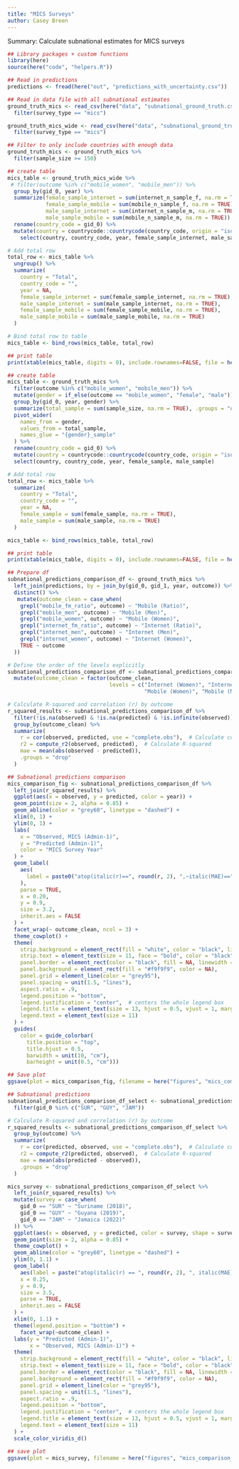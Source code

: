 ```yaml
---
title: "MICS Surveys"
author: Casey Breen
---
```


Summary: Calculate subnational estimates for MICS surveys 


```r
## Library packages + custom functions 
library(here)
source(here("code", "helpers.R"))

## Read in predictions
predictions <- fread(here("out", "predictions_with_uncertainty.csv")) 

## Read in data file with all subnational estimates 
ground_truth_mics <- read_csv(here("data", "subnational_ground_truth.csv")) %>% 
  filter(survey_type == "mics")

ground_truth_mics_wide <- read_csv(here("data", "subnational_ground_truth_wide.csv")) %>% 
  filter(survey_type == "mics")
```
```r
## Filter to only include countries with enough data  
ground_truth_mics <- ground_truth_mics %>% 
  filter(sample_size >= 150) 
```


```r
## create table 
mics_table <- ground_truth_mics_wide %>%
 # filter(outcome %in% c("mobile_women", "mobile_men")) %>%
  group_by(gid_0, year) %>%
  summarize(female_sample_internet = sum(internet_n_sample_f, na.rm = TRUE),
            female_sample_mobile = sum(mobile_n_sample_f, na.rm = TRUE),
            male_sample_internet = sum(internet_n_sample_m, na.rm = TRUE), 
            male_sample_mobile = sum(mobile_n_sample_m, na.rm = TRUE)) %>%
  rename(country_code = gid_0) %>% 
  mutate(country = countrycode::countrycode(country_code, origin = "iso3c", destination = "country.name")) %>% 
    select(country, country_code, year, female_sample_internet, male_sample_internet, female_sample_mobile, male_sample_mobile)

# Add total row
total_row <- mics_table %>%
  ungroup() %>% 
  summarize(
    country = "Total",
    country_code = "",
    year = NA,
    female_sample_internet = sum(female_sample_internet, na.rm = TRUE),
    male_sample_internet = sum(male_sample_internet, na.rm = TRUE),
    female_sample_mobile = sum(female_sample_mobile, na.rm = TRUE),
    male_sample_mobile = sum(male_sample_mobile, na.rm = TRUE)
  )

# Bind total row to table
mics_table <- bind_rows(mics_table, total_row)

## print table 
print(xtable(mics_table, digits = 0), include.rownames=FALSE, file = here("figures", "mics_comparison_table.tex"))
```



```r
## create table 
mics_table <- ground_truth_mics %>%
  filter(outcome %in% c("mobile_women", "mobile_men")) %>%
  mutate(gender = if_else(outcome == "mobile_women", "female", "male")) %>%
  group_by(gid_0, year, gender) %>%
  summarize(total_sample = sum(sample_size, na.rm = TRUE), .groups = "drop") %>%
  pivot_wider(
    names_from = gender,
    values_from = total_sample,
    names_glue = "{gender}_sample"
  ) %>%
  rename(country_code = gid_0) %>% 
  mutate(country = countrycode::countrycode(country_code, origin = "iso3c", destination = "country.name")) %>% 
  select(country, country_code, year, female_sample, male_sample)

# Add total row
total_row <- mics_table %>%
  summarize(
    country = "Total",
    country_code = "",
    year = NA,
    female_sample = sum(female_sample, na.rm = TRUE),
    male_sample = sum(male_sample, na.rm = TRUE)
  )

mics_table <- bind_rows(mics_table, total_row)

## print table 
print(xtable(mics_table, digits = 0), include.rownames=FALSE, file = here("figures", "mics_comparison_table.tex"))
```



```r
## Prepare df 
subnational_predictions_comparison_df <- ground_truth_mics %>% 
  left_join(predictions, by = join_by(gid_0, gid_1, year, outcome)) %>% 
  distinct() %>% 
   mutate(outcome_clean = case_when(
    grepl("mobile_fm_ratio", outcome) ~ "Mobile (Ratio)",
    grepl("mobile_men", outcome) ~ "Mobile (Men)",
    grepl("mobile_women", outcome) ~ "Mobile (Women)",
    grepl("internet_fm_ratio", outcome) ~ "Internet (Ratio)",
    grepl("internet_men", outcome) ~ "Internet (Men)",
    grepl("internet_women", outcome) ~ "Internet (Women)",
    TRUE ~ outcome
  ))

# Define the order of the levels explicitly
subnational_predictions_comparison_df <- subnational_predictions_comparison_df %>% 
  mutate(outcome_clean = factor(outcome_clean, 
                                levels = c("Internet (Women)", "Internet (Men)", "Internet (Ratio)",
                                           "Mobile (Women)", "Mobile (Men)", "Mobile (Ratio)")))

# Calculate R-squared and correlation (r) by outcome
r_squared_results <- subnational_predictions_comparison_df %>%
  filter(!is.na(observed) & !is.na(predicted) & !is.infinite(observed)) %>%  #%>%  filter(iso3 != "NER")
  group_by(outcome_clean) %>%
  summarize(
    r = cor(observed, predicted, use = "complete.obs"),  # Calculate correlation
    r2 = compute_r2(observed, predicted),  # Calculate R-squared
    mae = mean(abs(observed - predicted)), 
    .groups = "drop"
  )

## Subnational predictions comparison 
mics_comparison_fig <- subnational_predictions_comparison_df %>% 
  left_join(r_squared_results) %>% 
  ggplot(aes(x = observed, y = predicted, color = year)) + 
  geom_point(size = 2, alpha = 0.85) +
  geom_abline(color = "grey60", linetype = "dashed") +
  xlim(0, 1) + 
  ylim(0, 1) + 
  labs(
    x = "Observed, MICS (Admin-1)",
    y = "Predicted (Admin-1)",
    color = "MICS Survey Year"
  ) +
  geom_label(
    aes(
      label = paste0("atop(italic(r)==", round(r, 2), ",~italic(MAE)==", round(mae, 2), ")")
    ),
    parse = TRUE,
    x = 0.20,
    y = 0.9,
    size = 3.2,
    inherit.aes = FALSE
  ) +
  facet_wrap(~ outcome_clean, ncol = 3) +
  theme_cowplot() +
  theme(
    strip.background = element_rect(fill = "white", color = "black", linewidth = 0.8),
    strip.text = element_text(size = 11, face = "bold", color = "black"),
    panel.border = element_rect(color = "black", fill = NA, linewidth = 0.5),
    panel.background = element_rect(fill = "#f9f9f9", color = NA),
    panel.grid = element_line(color = "grey95"),
    panel.spacing = unit(1.5, "lines"),
    aspect.ratio = .9,
    legend.position = "bottom",
    legend.justification = "center",  # centers the whole legend box
    legend.title = element_text(size = 13, hjust = 0.5, vjust = 1, margin = margin(b = 4)),
    legend.text = element_text(size = 11)
  ) +
  guides(
    color = guide_colorbar(
      title.position = "top",
      title.hjust = 0.5,
      barwidth = unit(10, "cm"),
      barheight = unit(0.5, "cm")))

## Save plot 
ggsave(plot = mics_comparison_fig, filename = here("figures", "mics_comparison_subnational.png"), height = 7, width = 10)
```


```r
## Subnational predictions 
subnational_predictions_comparison_df_select <- subnational_predictions_comparison_df %>% 
  filter(gid_0 %in% c("SUR", "GUY", "JAM"))

# Calculate R-squared and correlation (r) by outcome
r_squared_results <- subnational_predictions_comparison_df_select %>% 
  group_by(outcome) %>%
  summarize(
    r = cor(predicted, observed, use = "complete.obs"),  # Calculate correlation
    r2 = compute_r2(predicted, observed),  # Calculate R-squared
    mae = mean(abs(predicted - observed)), 
    .groups = "drop"
  )

mics_survey <- subnational_predictions_comparison_df_select %>% 
  left_join(r_squared_results) %>% 
  mutate(survey = case_when(
    gid_0 == "SUR" ~ "Suriname (2018)",
    gid_0 == "GUY" ~ "Guyana (2019)", 
    gid_0 == "JAM" ~ "Jamaica (2022)"
  )) %>% 
  ggplot(aes(x = observed, y = predicted, color = survey, shape = survey)) + 
  geom_point(size = 2, alpha = 0.85) +
  theme_cowplot() + 
  geom_abline(color = "grey60", linetype = "dashed") +
  ylim(0, 1.1) + 
  geom_label(
    aes(label = paste("atop(italic(r) == ", round(r, 2), ", italic(MAE) == ", round(mae, 2), ")")),
    x = 0.25,  
    y = 0.9, 
    size = 3.5,
    parse = TRUE,
    inherit.aes = FALSE
  ) +
  xlim(0, 1.1) + 
  theme(legend.position = "bottom") + 
    facet_wrap(~outcome_clean) + 
  labs(y = "Predicted (Admin-1)",
       x = "Observed, MICS (Admin-1)") + 
  theme(
    strip.background = element_rect(fill = "white", color = "black", linewidth = 0.8),
    strip.text = element_text(size = 11, face = "bold", color = "black"),
    panel.border = element_rect(color = "black", fill = NA, linewidth = 0.5),
    panel.background = element_rect(fill = "#f9f9f9", color = NA),
    panel.grid = element_line(color = "grey95"),
    panel.spacing = unit(1.5, "lines"),
    aspect.ratio = .9,
    legend.position = "bottom",
    legend.justification = "center",  # centers the whole legend box
    legend.title = element_text(size = 13, hjust = 0.5, vjust = 1, margin = margin(b = 4)),
    legend.text = element_text(size = 11)
  ) + 
  scale_color_viridis_d()

## save plot 
ggsave(plot = mics_survey, filename = here("figures", "mics_comparison_subnational_latin_america.png"), width = 10, height = 7, bg = "white")
```
